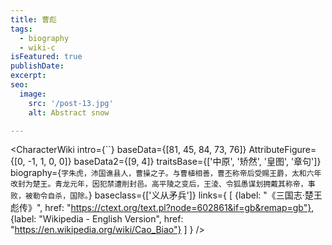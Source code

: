 ```yaml
---
title: 曹彪
tags:
  - biography
  - wiki-c
isFeatured: true
publishDate:
excerpt:
seo:
  image:
    src: '/post-13.jpg'
    alt: Abstract snow

---
```



<CharacterWiki
  intro={``}
  baseData={[81, 45, 84, 73, 76]}
  AttributeFigure={[0, -1, 1, 0, 0]}
  baseData2={[9, 4]}
  traitsBase={['中原', '矫然', '皇图', '章句']}
  biography={`字朱虎，沛国谯县人，曹操之子。与曹植相善，曹丕称帝后受赐王爵，太和六年改封为楚王。青龙元年，因犯禁遭削封邑。高平陵之变后，王淩、令狐愚谋划拥戴其称帝，事败，被勒令自杀，国除。`}
  baseclass={['义从矛兵']}
  links={
    [
      {label: "《三国志·楚王彪传》", href: "https://ctext.org/text.pl?node=602861&if=gb&remap=gb"},
      {label: "Wikipedia - English Version", href: "https://en.wikipedia.org/wiki/Cao_Biao"}
    ]
  }
/>
